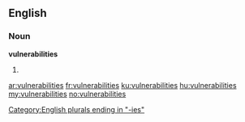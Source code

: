 ==English==

===Noun===
'''vulnerabilities'''

# {{plural of|[[vulnerability]]}}

[[Category:English plurals ending in "-ies"]]

[[ar:vulnerabilities]]
[[fr:vulnerabilities]]
[[ku:vulnerabilities]]
[[hu:vulnerabilities]]
[[my:vulnerabilities]]
[[no:vulnerabilities]]
